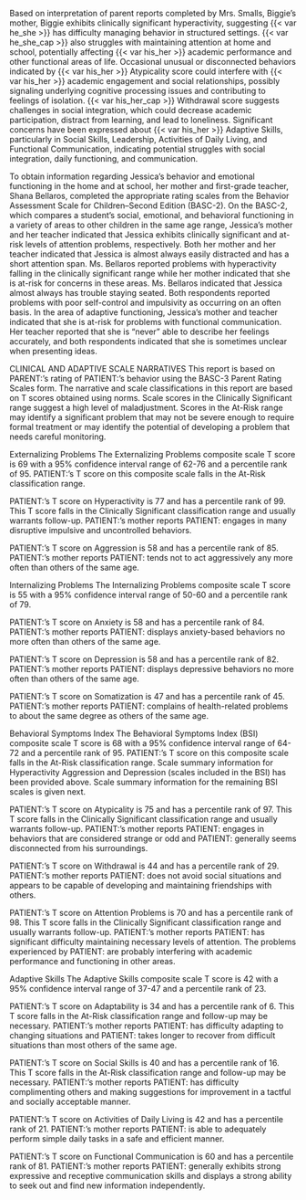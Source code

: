 Based on interpretation of parent reports completed by Mrs. Smalls,
Biggie's mother, Biggie exhibits clinically significant hyperactivity,
suggesting {{< var he_she >}} has difficulty managing behavior in structured settings. {{< var he_she_cap >}} also
struggles with maintaining attention at home and school, potentially affecting
{{< var his_her >}} academic performance and other functional areas of life. Occasional unusual
or disconnected behaviors indicated by {{< var his_her >}} Atypicality score could interfere
with {{< var his_her >}} academic engagement and social relationships, possibly signaling
underlying cognitive processing issues and contributing to feelings of
isolation. {{< var his_her_cap >}} Withdrawal score suggests challenges in social integration, which
could decrease academic participation, distract from learning, and lead to
loneliness. Significant concerns have been expressed about {{< var his_her >}} Adaptive Skills,
particularly in Social Skills, Leadership, Activities of Daily Living, and
Functional Communication, indicating potential struggles with social
integration, daily functioning, and communication.

To obtain information regarding Jessica’s behavior and emotional functioning in the home and at school, her mother and first-grade teacher, Shana Bellaros, completed the appropriate rating scales from the Behavior Assessment Scale for Children–Second Edition (BASC-2). On the BASC-2, which compares a student’s social, emotional, and behavioral functioning in a variety of areas to other children in the same age range, Jessica’s mother and her teacher indicated that Jessica exhibits clinically significant and at-risk levels of attention problems, respectively. Both her mother and her teacher indicated that Jessica is almost always easily distracted and has a short attention span. Ms. Bellaros reported problems with hyperactivity falling in the clinically significant range while her mother indicated that she is at-risk for concerns in these areas. Ms. Bellaros indicated that Jessica almost always has trouble staying seated. Both respondents reported problems with poor self-control and impulsivity as occurring on an often basis. In the area of adaptive functioning, Jessica’s mother and teacher indicated that she is at-risk for problems with functional communication. Her teacher reported that she is “never” able to describe her feelings accurately, and both respondents indicated that she is sometimes unclear when presenting ideas.

CLINICAL AND ADAPTIVE SCALE NARRATIVES
This report is based on PARENT:'s rating of PATIENT:'s behavior using the BASC-3 Parent Rating Scales form.
The narrative and scale classifications in this report are based on T scores obtained using norms. Scale scores in
the Clinically Significant range suggest a high level of maladjustment. Scores in the At-Risk range may identify a
significant problem that may not be severe enough to require formal treatment or may identify the potential of
developing a problem that needs careful monitoring.

Externalizing Problems
The Externalizing Problems composite scale T score is 69 with a 95% confidence interval range of 62-76 and a
percentile rank of 95. PATIENT:'s T score on this composite scale falls in the At-Risk classification range.

PATIENT:'s T score on Hyperactivity is 77 and has a percentile rank of 99. This T score falls in the Clinically Significant
classification range and usually warrants follow-up. PATIENT:'s mother reports PATIENT: engages in many disruptive
impulsive and uncontrolled behaviors.

PATIENT:'s T score on Aggression is 58 and has a percentile rank of 85. PATIENT:'s mother reports PATIENT: tends not to act
aggressively any more often than others of the same age.

Internalizing Problems
The Internalizing Problems composite scale T score is 55 with a 95% confidence interval range of 50-60 and a
percentile rank of 79.

PATIENT:'s T score on Anxiety is 58 and has a percentile rank of 84. PATIENT:'s mother reports PATIENT: displays anxiety-based
behaviors no more often than others of the same age.

PATIENT:'s T score on Depression is 58 and has a percentile rank of 82. PATIENT:'s mother reports PATIENT: displays depressive
behaviors no more often than others of the same age.

PATIENT:'s T score on Somatization is 47 and has a percentile rank of 45. PATIENT:'s mother reports PATIENT: complains of
health-related problems to about the same degree as others of the same age.

Behavioral Symptoms Index
The Behavioral Symptoms Index (BSI) composite scale T score is 68 with a 95% confidence interval range of
64-72 and a percentile rank of 95. PATIENT:'s T score on this composite scale falls in the At-Risk classification range.
Scale summary information for Hyperactivity Aggression and Depression (scales included in the BSI) has been
provided above. Scale summary information for the remaining BSI scales is given next.

PATIENT:'s T score on Atypicality is 75 and has a percentile rank of 97. This T score falls in the Clinically Significant
classification range and usually warrants follow-up. PATIENT:'s mother reports PATIENT: engages in behaviors that are
considered strange or odd and PATIENT: generally seems disconnected from his surroundings.

PATIENT:'s T score on Withdrawal is 44 and has a percentile rank of 29. PATIENT:'s mother reports PATIENT: does not avoid
social situations and appears to be capable of developing and maintaining friendships with others.

PATIENT:'s T score on Attention Problems is 70 and has a percentile rank of 98. This T score falls in the Clinically
Significant classification range and usually warrants follow-up. PATIENT:'s mother reports PATIENT: has significant difficulty
maintaining necessary levels of attention. The problems experienced by PATIENT: are probably interfering with
academic performance and functioning in other areas.

Adaptive Skills
The Adaptive Skills composite scale T score is 42 with a 95% confidence interval range of 37-47 and a
percentile rank of 23.

PATIENT:'s T score on Adaptability is 34 and has a percentile rank of 6. This T score falls in the At-Risk classification
range and follow-up may be necessary. PATIENT:'s mother reports PATIENT: has difficulty adapting to changing situations
and PATIENT: takes longer to recover from difficult situations than most others of the same age.

PATIENT:'s T score on Social Skills is 40 and has a percentile rank of 16. This T score falls in the At-Risk classification
range and follow-up may be necessary. PATIENT:'s mother reports PATIENT: has difficulty complimenting others and making
suggestions for improvement in a tactful and socially acceptable manner.

PATIENT:'s T score on Activities of Daily Living is 42 and has a percentile rank of 21. PATIENT:'s mother reports PATIENT: is able
to adequately perform simple daily tasks in a safe and efficient manner.

PATIENT:'s T score on Functional Communication is 60 and has a percentile rank of 81. PATIENT:'s mother reports PATIENT:
generally exhibits strong expressive and receptive communication skills and displays a strong ability to seek out
and find new information independently.
